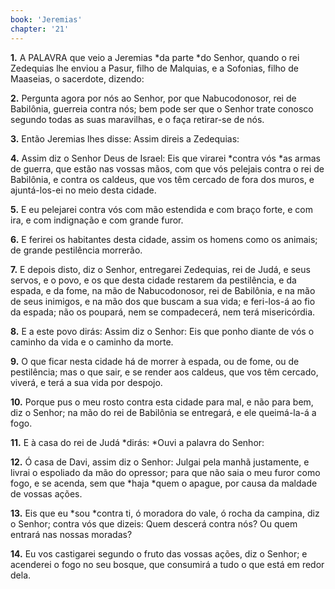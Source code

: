```yaml
---
book: 'Jeremias'
chapter: '21'
---
```


**1.** A PALAVRA que veio a Jeremias *da parte *do Senhor, quando o rei Zedequias lhe enviou a Pasur, filho de Malquias, e a Sofonias, filho de Maaseias, o sacerdote, dizendo:

**2.** Pergunta agora por nós ao Senhor, por que Nabucodonosor, rei de Babilônia, guerreia contra nós; bem pode ser que o Senhor trate conosco segundo todas as suas maravilhas, e o faça retirar-se de nós.

**3.** Então Jeremias lhes disse: Assim direis a Zedequias:

**4.** Assim diz o Senhor Deus de Israel: Eis que virarei *contra vós *as armas de guerra, que estão nas vossas mãos, com que vós pelejais contra o rei de Babilônia, e contra os caldeus, que vos têm cercado de fora dos muros, e ajuntá-los-ei no meio desta cidade.

**5.** E eu pelejarei contra vós com mão estendida e com braço forte, e com ira, e com indignação e com grande furor.

**6.** E ferirei os habitantes desta cidade, assim os homens como os animais; de grande pestilência morrerão.

**7.** E depois disto, diz o Senhor, entregarei Zedequias, rei de Judá, e seus servos, e o povo, e os que desta cidade restarem da pestilência, e da espada, e da fome, na mão de Nabucodonosor, rei de Babilônia, e na mão de seus inimigos, e na mão dos que buscam a sua vida; e feri-los-á ao fio da espada; não os poupará, nem se compadecerá, nem terá misericórdia.

**8.** E a este povo dirás: Assim diz o Senhor: Eis que ponho diante de vós o caminho da vida e o caminho da morte.

**9.** O que ficar nesta cidade há de morrer à espada, ou de fome, ou de pestilência; mas o que sair, e se render aos caldeus, que vos têm cercado, viverá, e terá a sua vida por despojo.

**10.** Porque pus o meu rosto contra esta cidade para mal, e não para bem, diz o Senhor; na mão do rei de Babilônia se entregará, e ele queimá-la-á a fogo.

**11.** E à casa do rei de Judá *dirás: *Ouvi a palavra do Senhor:

**12.** Ó casa de Davi, assim diz o Senhor: Julgai pela manhã justamente, e livrai o espoliado da mão do opressor; para que não saia o meu furor como fogo, e se acenda, sem que *haja *quem o apague, por causa da maldade de vossas ações.

**13.** Eis que eu *sou *contra ti, ó moradora do vale, ó rocha da campina, diz o Senhor; contra vós que dizeis: Quem descerá contra nós? Ou quem entrará nas nossas moradas?

**14.** Eu vos castigarei segundo o fruto das vossas ações, diz o Senhor; e acenderei o fogo no seu bosque, que consumirá a tudo o que está em redor dela.